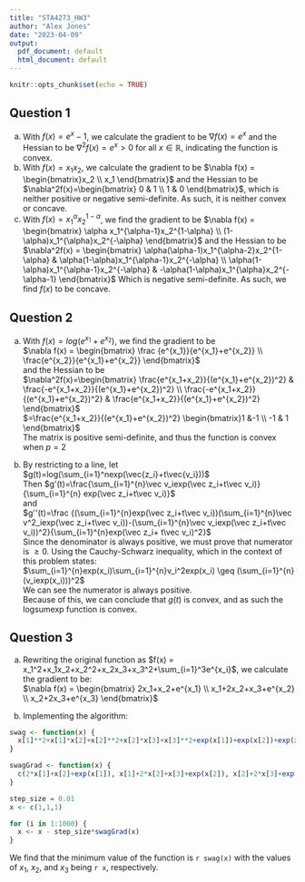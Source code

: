 ```yaml
---
title: "STA4273_HW3"
author: "Alex Jones"
date: "2023-04-09"
output:
  pdf_document: default
  html_document: default
---
```


```r
knitr::opts_chunk$set(echo = TRUE)
```

## Question 1

(a) With $f(x)=e^x-1$, we calculate the gradient to be $\nabla f(x)=e^x$ and the Hessian to be $\nabla^2f(x)=e^x>0$ for all $x\in \mathbb{R}$, indicating the function is convex.
(b) With $f(x)=x_1x_2$, we calculate the gradient to be $\nabla f(x) = \begin{bmatrix}x_2 \\ x_1 \end{bmatrix}$ and the Hessian to be $\nabla^2f(x)=\begin{bmatrix} 0 & 1 \\ 1 & 0 \end{bmatrix}$, which is neither positive or negative semi-definite. As such, it is neither convex or concave.
(c) With $f(x)=x_1^{\alpha}x_2^{1-\alpha}$, we find the gradient to be $\nabla f(x) = \begin{bmatrix} \alpha x_1^{\alpha-1}x_2^{1-\alpha} \\ (1-\alpha)x_1^{\alpha}x_2^{-\alpha} \end{bmatrix}$ and the Hessian to be $\nabla^2f(x) = \begin{bmatrix} \alpha(\alpha-1)x_1^{\alpha-2}x_2^{1-\alpha} & \alpha(1-\alpha)x_1^{\alpha-1}x_2^{-\alpha} \\ \alpha(1-\alpha)x_1^{\alpha-1}x_2^{-\alpha} & -\alpha(1-\alpha)x_1^{\alpha}x_2^{-\alpha-1} \end{bmatrix}$ Which is negative semi-definite. As such, we find $f(x)$ to be concave.

## Question 2

(a) With $f(x)=log(e^{x_1}+e^{x_2})$, we find the gradient to be  
$\nabla f(x) = \begin{bmatrix} \frac {e^{x_1}}{e^{x_1}+e^{x_2}} \\ \frac{e^{x_2}}{e^{x_1}+e^{x_2}} \end{bmatrix}$  
and the Hessian to be  
$\nabla^2f(x)=\begin{bmatrix} \frac{e^{x_1+x_2}}{(e^{x_1}+e^{x_2})^2} & \frac{-e^{x_1+x_2}}{(e^{x_1}+e^{x_2})^2} \\ \frac{-e^{x_1+x_2}}{(e^{x_1}+e^{x_2})^2} & \frac{e^{x_1+x_2}}{(e^{x_1}+e^{x_2})^2} \end{bmatrix}$  
$=\frac{e^{x_1+x_2}}{(e^{x_1}+e^{x_2})^2} \begin{bmatrix}1 &-1 \\ -1 & 1 \end{bmatrix}$  
The matrix is positive semi-definite, and thus the function is convex when $p=2$

(b) By restricting to a line, let $g(t)=log(\sum_{i=1}^nexp(\vec{z_i}+t\vec{v_i}))$  
Then
$g'(t)=\frac{\sum_{i=1}^{n}\vec v_iexp(\vec z_i+t\vec v_i)}{\sum_{i=1}^{n} exp(\vec z_i+t\vec v_i)}$  
and  
$g''(t)=\frac {(\sum_{i=1}^{n}exp(\vec z_i+t\vec v_i))(\sum_{i=1}^{n}\vec v^2_iexp(\vec z_i+t\vec v_i))-(\sum_{i=1}^{n}\vec v_iexp(\vec z_i+t\vec v_i))^2}{\sum_{i=1}^{n}exp(\vec z_i+ t\vec v_i)^2}$  
Since the denominator is always positive, we must prove that numerator is $\geq 0$. 
Using the Cauchy-Schwarz inequality, which in the context of this problem states:  
$\sum_{i=1}^{n}exp(x_i)\sum_{i=1}^{n}v_i^2exp(x_i) \geq (\sum_{i=1}^{n}(v_iexp(x_i)))^2$  
We can see the numerator is always positive.  
Because of this, we can conclude that $g(t)$ is convex, and as such the logsumexp function is convex.

## Question 3

(a) Rewriting the original function as $f(x) = x_1^2+x_1x_2+x_2^2+x_2x_3+x_3^2+\sum_{i=1}^3e^{x_i}$, we calculate the gradient to be:\
    $\nabla f(x) = \begin{bmatrix} 2x_1+x_2+e^{x_1} \\ x_1+2x_2+x_3+e^{x_2} \\ x_2+2x_3+e^{x_3} \end{bmatrix}$\

(b) Implementing the algorithm:

```r
swag <- function(x) {
  x[1]**2+x[1]*x[2]+x[2]**2+x[2]*x[3]+x[3]**2+exp(x[1])+exp(x[2])+exp(x[3])
}

swagGrad <- function(x) {
  c(2*x[1]+x[2]+exp(x[1]), x[1]+2*x[2]+x[3]+exp(x[2]), x[2]+2*x[3]+exp(x[3]))
}

step_size = 0.01
x <- c(1,1,1)

for (i in 1:1000) {
  x <- x - step_size*swagGrad(x)
}
```

We find that the minimum value of the function is `r swag(x)` with the values of $x_1$, $x_2$, and $x_3$ being `r x`, respectively.
